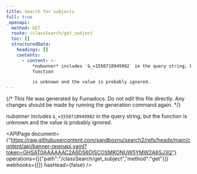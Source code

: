 ```yaml
---
title: Search for subjects
full: true
_openapi:
  method: GET
  route: /classSearch/get_subject
  toc: []
  structuredData:
    headings: []
    contents:
      - content: >-
          *nubanner* includes `&_=1550718949982` in the query string, but the
          function

          is unknown and the value is probably ignored.
---
```


{/* This file was generated by Fumadocs. Do not edit this file directly. Any changes should be made by running the generation command again. */}

*nubanner* includes `&_=1550718949982` in the query string, but the function
is unknown and the value is probably ignored.

<APIPage document={"https://raw.githubusercontent.com/sandboxnu/search2/refs/heads/main/content/api/banner-openapi.yaml?token=GHSAT0AAAAAAC2A6DS6DISCOSMKONUW5YMW2A6SJ3Q"} operations={[{"path":"/classSearch/get_subject","method":"get"}]} webhooks={[]} hasHead={false} />